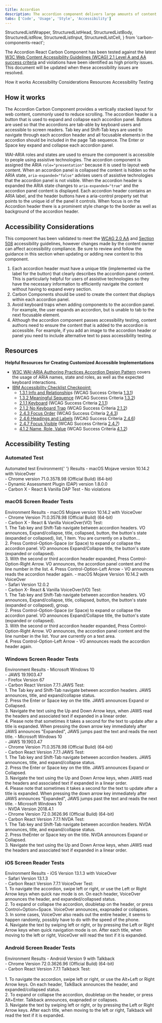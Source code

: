 ```yaml
---
title: Accordion
description: The accordion component delivers large amounts of content in a small space through progressive disclosure. The user gets key details about the underlying content and can choose to expand that content.
tabs: ['Code', 'Usage', 'Style', 'Accessibility']
---
```


  StructuredListWrapper,
  StructuredListHead,
  StructuredListBody,
  StructuredListRow,
  StructuredListInput,
  StructuredListCell,
} from 'carbon-components-react';

<PageDescription>

The Accordion React Carbon Component has been tested against the latest [W3C
Web Content Accessibility Guidelines (WCAG) 2.1 Level A and AA success
criteria](https://www.w3.org/TR/WCAG21/) and violations have been identified
as high priority issues. This document will be updated when these
accessibility issues are resolved.

</PageDescription>

<AnchorLinks>
  <AnchorLink>How it works</AnchorLink>
  <AnchorLink>Accessibility Considerations</AnchorLink>
  <AnchorLink>Resources</AnchorLink>
  <AnchorLink>Accessibility Testing</AnchorLink>
</AnchorLinks>

## How it works

The Accordion Carbon Component provides a vertically stacked layout for web content, commonly used to reduce scrolling. The accordion header is a button that is used to expand and collapse each accordion panel. Buttons are used so that the accordions are tab-able by keyboard users and accessible to screen readers. Tab key and Shift-Tab keys are used to navigate through each accordion header and all focusable elements in the accordion should be included in the page Tab sequence. The Enter or Space key expand and collapse each accordion panel.

WAI-ARIA roles and states are used to ensure the component is accessible to people using assistive technologies. The accordion component is assigned the ARIA `role="presentation"` because it is used to layout web content. When an accordion panel is collapsed the content is hidden so the ARIA state, `aria-expanded="false"` advises users of assistive technologies that the accordion panel is not visible. When the accordion header is expanded the ARIA state changes to `aria-expanded="true"` and the accordion panel content is displayed. Each accordion header contains an ARIA label, and the header buttons have a aria-control property set that points to the unique id of the panel it controls. When focus is on the Accordion header there is a prominent style change to the border as well as background of the accordion header.

## Accessibility Considerations

This component has been validated to meet the [WCAG 2.0 AA](https://www.w3.org/TR/WCAG20/) and [Section 508](http://www.section508.gov/) accessibility guidelines, however changes made by the content owner can affect accessibility compliance. Be sure to review and follow the guidance in this section when updating or adding new content to this component.

1. Each accordion header must have a unique title (implemented via the label for the button) that clearly describes the accordion panel content. This is particularly helpful for users of assistive technologies so they have the necessary information to efficiently navigate the content without having to expand every section.
1. Carbon Components should be used to create the content that displays within each accordion panel.
1. Avoid keyboard traps when adding components to the accordion panel. For example, the user expands an accordion, but is unable to tab to the next focusable element.
1. Although the accordion component passes accessibility testing, content authors need to ensure the content that is added to the accordion is accessible. For example, if you add an image to the accordion header or panel you need to include alternative text to pass accessibility testing.

## Resources

**Helpful Resources for Creating Customized Accessible Implementations**

- [W3C WAI-ARIA Authoring Practices Accordion Design Pattern]() covers the usage of ARIA names, state and roles, as well as the expected keyboard interactions.
- [IBM Accessibility Checklist Checkpoint:]()
  - [1.3.1 Info and Relationship]()s (WCAG Success Criteria [1.3.1]())
  - [1.3.2 Meaningful Sequence]() (WCAG Success Criteria [1.3.2]())
  - [2.1.1 Keyboard]() (WCAG Success Criteria [2.1.1]())
  - [2.1.2 No Keyboard Trap]() (WCAG Success Criteria [2.1.2]())
  - [2.4.3 Focus Order]() (WCAG Success Criteria [2.4.3]())
  - [2.4.6 Headings and Labels]() (WCAG Success Criteria [2.4.6]())
  - [2.4.7 Focus Visible]() (WCAG Success Criteria [2.4.7]())
  - [4.1.2 Name, Role, Value]() (WCAG Success Criteria [4.1.2]())

## Accessibility Testing

### Automated Test

<Row>
  <Column noGutterSm>
    <StructuredListWrapper>
      <StructuredListHead>
        <StructuredListRow head>
          <StructuredListCell head>
            Automated test Environment{' '}
          </StructuredListCell>
          <StructuredListCell head>Results</StructuredListCell>
        </StructuredListRow>
      </StructuredListHead>
      <StructuredListBody>
        <StructuredListRow>
          <StructuredListCell>
            - macOS Mojave version 10.14.2 with VoiceOver
            <br />
            - Chrome version 71.0.3578.98 (Official Build) (64-bit)
            <br />
            - Dynamic Assessment Plugin (DAP) version 1.8.0.0
            <br />- Carbon X - React & Vanilla
          </StructuredListCell>
          <StructuredListCell>DAP Test - No violations</StructuredListCell>
        </StructuredListRow>
      </StructuredListBody>
    </StructuredListWrapper>
  </Column>
</Row>

### macOS Screen Reader Tests

<Row>
  <Column noGutterSm>
    <StructuredListWrapper>
      <StructuredListHead>
        <StructuredListRow head>
          <StructuredListCell head>Environment </StructuredListCell>
          <StructuredListCell head>Results</StructuredListCell>
        </StructuredListRow>
      </StructuredListHead>
      <StructuredListBody>
        <StructuredListRow>
          <StructuredListCell>
            - macOS Mojave version 10.14.2 with VoiceOver
            <br />
            - Chrome Version 71.0.3578.98 (Official Build) (64-bit)
            <br />- Carbon X - React & Vanilla
          </StructuredListCell>
          <StructuredListCell>
            VoiceOver(VO) Test:
            <br />
            1. The Tab key and Shift-Tab navigate between accordion headers. VO
            announces, Expand/collapse, title, collapsed, button, the button's
            state (expanded or collapsed), list, 1 item. You are currently on a
            button...
            <br />
            2. Press Control-Option-Space (or Space) to expand or collapse the
            accordion panel. VO announces Expand/Collapse title, the button's
            state (expanded or collapsed).
            <br />
            3. With the second or third accordion header expanded, Press
            Control-Option-Right Arrow. VO announces, the accordion panel
            content and the line number in the list. 4. Press
            Control-Option-Left Arrow - VO announces reads the accordion header
            again.
          </StructuredListCell>
        </StructuredListRow>
        <StructuredListRow>
          <StructuredListCell>
            - macOS Mojave Version 10.14.2 with VoiceOver
            <br />
            - Safari Version 12.0.2
            <br />- Carbon X- React & Vanilla
          </StructuredListCell>
          <StructuredListCell>
            VoiceOver(VO) Test:
            <br />
            1. The Tab key and Shift-Tab navigate between accordion headers. VO
            announces, Expand/collapse, title, collapsed, button, the button's
            state (expanded or collapsed), group.
            <br />
            2. Press Control-Option-Space (or Space) to expand or collapse the
            accordion panel. VO announces Expand/Collapse title, the button's
            state (expanded or collapsed).
            <br />
            3. With the second or third accordion header expanded, Press
            Control-Option-Right Arrow. VO announces, the accordion panel
            content and the line number in the list. Your are currently on a
            text area.
            <br />
            4. Press Control-Option-Left Arrow - VO announces reads the
            accordion header again.
          </StructuredListCell>
        </StructuredListRow>
      </StructuredListBody>
    </StructuredListWrapper>
  </Column>
</Row>

### Windows Screen Reader Tests

<Row>
  <Column noGutterSm>
    <StructuredListWrapper>
      <StructuredListHead>
        <StructuredListRow head>
          <StructuredListCell head>Environment </StructuredListCell>
          <StructuredListCell head>Results</StructuredListCell>
        </StructuredListRow>
      </StructuredListHead>
      <StructuredListBody>
        <StructuredListRow>
          <StructuredListCell>
            - Microsoft Windows 10
            <br />
            - JAWS 19.1903.47
            <br />
            - Firefox Version 67
            <br />- Carbon React Version 7.7.1
          </StructuredListCell>
          <StructuredListCell>
            JAWS Test:
            <br />
            1. The Tab key and Shift-Tab navigate between accordion headers.
            JAWS announces, title, and expand/collapse status.
            <br />
            2. Press the Enter or Space key on the title. JAWS announces Expand
            or Collapsed.
            <br />
            3. Navigate the text using the Up and Down Arrow keys, when JAWS
            read the headers and associated text if expanded in a linear order.
            <br />
            4. Please note that sometimes it takes a second for the text to
            update after a title is expanded. When pressing the down arrow key
            immediately after JAWS announces "Expanded", JAWS jumps past the
            text and reads the next title.
          </StructuredListCell>
        </StructuredListRow>
        <StructuredListRow>
          <StructuredListCell>
            - Microsoft Windows 10
            <br />
            - JAWS 19.1903.47
            <br />
            - Chrome Version 71.0.3578.98 (Official Build) (64-bit)
            <br />- Carbon React Version 7.7.1
          </StructuredListCell>
          <StructuredListCell>
            JAWS Test:
            <br />
            1. The Tab key and Shift-Tab navigate between accordion headers.
            JAWS announces, title, and expand/collapse status.
            <br />
            2. Press the Enter or Space key on the title. JAWS announces Expand
            or Collapsed.
            <br />
            3. Navigate the text using the Up and Down Arrow keys, when JAWS
            read the headers and associated text if expanded in a linear order.
            <br />
            4. Please note that sometimes it takes a second for the text to
            update after a title is expanded. When pressing the down arrow key
            immediately after JAWS announces "Expanded", JAWS jumps past the
            text and reads the next title.
          </StructuredListCell>
        </StructuredListRow>
        <StructuredListRow>
          <StructuredListCell>
            - Microsoft Windows 10
            <br />
            - NVDA Version 2018.4.1
            <br />
            - Chrome Version 72.0.3626.96 (Official Build) (64-bit)
            <br />- Carbon React Version 7.7.1
          </StructuredListCell>
          <StructuredListCell>
            NVDA Test:
            <br />
            1. The Tab key and Shift-Tab navigate between accordion headers.
            NVDA announces, title, and expand/collapse status.
            <br />
            2. Press theEnter or Space key on the title. NVDA announces Expand
            or Collapsed.
            <br />
            3. Navigate the text using the Up and Down Arrow keys, when JAWS
            read the headers and associated text if expanded in a linear order.
          </StructuredListCell>
        </StructuredListRow>
      </StructuredListBody>
    </StructuredListWrapper>
  </Column>
</Row>

### iOS Screen Reader Tests

<Row>
  <Column noGutterSm>
    <StructuredListWrapper>
      <StructuredListRow head>
        <StructuredListCell head>Environment </StructuredListCell>
        <StructuredListCell head>Results</StructuredListCell>
      </StructuredListRow>
      <StructuredListBody>
        <StructuredListRow>
          <StructuredListCell>
            - iOS Version 13.1.3 with VoiceOver
            <br />
            - Safari Version 13.1.3
            <br />- Carbon React Version 7.7.1
          </StructuredListCell>
          <StructuredListCell>
            VoiceOver Test:
            <br />
            1. To navigate the accordion, swipe left or right, or use the Left
            or Right Arrow keys when quick nav mode is on. On each header,
            VoiceOver announces the header, and expanded/collapsed status.
            <br />
            2. To expand or collapse the accordion, doubletap on the header, or
            press Control+Option+Space. VoiceOver announces, exapnaded or
            collapses.
            <br />
            3. In some cases, VoiceOver also reads out the entire header, it
            seems to happen randomly, possibly have to do with the speed of the
            phone.
            <br />
            4. Navigate the text by swiping left or right, or by pressing the
            Left or Right Arrow keys when quick navigation mode is on. After
            each title, when moving to the left or right, VoiceOver will read
            the text if it is expanded.
          </StructuredListCell>
        </StructuredListRow>
      </StructuredListBody>
    </StructuredListWrapper>
  </Column>
</Row>

### Android Screen Reader Tests

<Row>
  <Column noGutterSm>
    <StructuredListWrapper>
      <StructuredListHead>
        <StructuredListRow head>
          <StructuredListCell head>Environment </StructuredListCell>
          <StructuredListCell head>Results</StructuredListCell>
        </StructuredListRow>
      </StructuredListHead>
      <StructuredListBody>
        <StructuredListRow>
          <StructuredListCell>
            - Android Version 9 with Talkback
            <br />
            - Chrome Version 72.0.3626.96 (Official Build) (64-bit)
            <br />- Carbon React Version 7.7.1
          </StructuredListCell>
          <StructuredListCell>
            Talkback Test:
            <br />
            <br />
            1. To navigate the accordion, swipe left or right, or use the Alt+Left
            or Right Arrow keys. On each header, TalkBack announces the header, and
            expanded/collapsed status.
            <br />
            2. To expand or collapse the accordion, doubletap on the header, or press
            Alt+Enter. Talkback announces, exapnaded or collapses.
            <br />
            3. Navigate the text by swiping left or right, or by pressing the Left
            or Right Arrow keys. After each title, when moving to the left or right,
            Talkback will read the text if it is expanded.
          </StructuredListCell>
        </StructuredListRow>
      </StructuredListBody>
    </StructuredListWrapper>
  </Column>
</Row>
